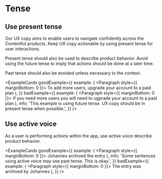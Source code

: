 
# Tense

## Use present tense

Our UX copy aims to enable users to navigate confidently across the Contentful products. Keep UX copy actionable by using present tense for user interactions.

Present tense should also be used to describe product behavior. Avoid using the future tense to imply that actions should be done at a later time.

Past tense should also be avoided unless necessary to the context.

<ExampleCards
  goodExample={{
    example: (
      <Paragraph style={{ marginBottom: 0 }}>
        To add more users, upgrade your account to a paid plan
      </Paragraph>
    ),
  }}
  badExample={{
    example: (
      <Paragraph style={{ marginBottom: 0 }}>
        If you need more users you will need to ugprade your account to a paid
        plan
      </Paragraph>
    ),
    info:
      'This example is using future tense. UX copy should be in present tense when possible.',
  }}
/>

## Use active voice

As a user is performing actions within the app, use active voice describe product behavior.

<ExampleCards
  goodExample={{
    example: (
      <Paragraph style={{ marginBottom: 0 }}>
        Johannes archived the entry
      </Paragraph>
    ),
    info: 'Some sentences using active voice may use past tense. This is okay.',
  }}
  badExample={{
    example: (
      <Paragraph style={{ marginBottom: 0 }}>
        The entry was archived by Johannes
      </Paragraph>
    ),
  }}
/>
